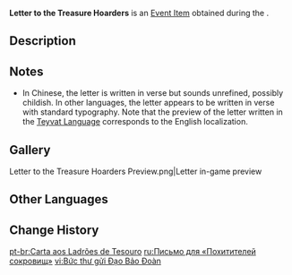 {{Item Infobox
|id           = 100242
|image        = Item Letter.png
|type         = Quest Items
|group        = Event Items
|description  = A letter written by someone to the [[Treasure Hoarders]] about some plans for the Lantern Rite...
|source1      = Given during ''[[Currents Deep Beneath the Lanterns]]''
|event        = Lantern Rite
}}
'''Letter to the Treasure Hoarders''' is an [[Event Item]] obtained during the {{Quest|Currents Deep Beneath the Lanterns}}.

==Description==
{{Not a Typo|Treasure hoardur big folk

I have an oppawtunity so crazy lucrative yet feasible

Once a lifetahm thing aye yall wouldnt wanna miss eh Intrigued right

meet me in the dead of the night

I ll put my finest mask on to honaw yall guys and for yall to recognize me

and I humbly recommend that there yall do too

just so that there the authawity dont recognize yall folks anyway Im no snitch of course

Just a kind reminder I think that theres the way treasure hoardur do things right to put on cool masks

and I know yall are cool folk, cool folk geds along with cool masks that

theres so cool and I like cool things yeah so meet yall there then}}

==Notes==
* In Chinese, the letter is written in verse but sounds unrefined, possibly childish. In other languages, the letter appears to be written in verse with standard typography. Note that the preview of the letter written in the [[Teyvat Language]] corresponds to the English localization.

==Gallery==
<gallery>
Letter to the Treasure Hoarders Preview.png|Letter in-game preview
</gallery>

==Other Languages==
{{Other Languages
|default_hidden = 1
|en      = Letter to the Treasure Hoarders
|zhs     = 给盗宝团的信
|zhs_rm  = Gěi Dàobǎotuán de Xìn
|zht     = 給盜寶團的信
|zht_rm  = Gěi Dàobǎotuán de Xìn
|ja      = 宝盗団への手紙
|ja_rm   = Houtoudan he no Tegami
|ko      = 보물 사냥단에게 전하는 편지
|es      = Carta para los Ladrones de Tesoros
|fr      = Lettre aux Pilleurs de trésors
|ru      = Письмо для Похитителей сокровищ
|th      = จดหมายถึงกองโจรล่าสมบัติ
|th_rm   = 
|vi      = Bức thư gửi Đạo Bảo Đoàn
|de      = Brief an die Schatzräuber
|id      = Surat untuk Treasure Hoarder
|pt      = Carta aos Ladrões de Tesouro
}}

==Change History==
{{Change History|1.3}}

[[pt-br:Carta aos Ladrões de Tesouro]]
[[ru:Письмо для «Похитителей сокровищ»]]
[[vi:Bức thư gửi Đạo Bảo Đoàn]]